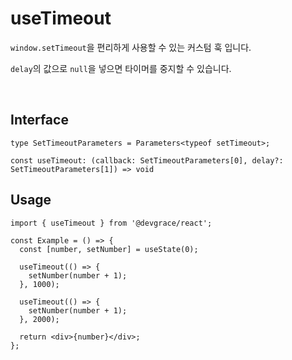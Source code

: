 # useTimeout

`window.setTimeout`을 편리하게 사용할 수 있는 커스텀 훅 입니다. 

`delay`의 값으로 `null`을 넣으면 타이머를 중지할 수 있습니다.

<br />

## Interface
```tsx
type SetTimeoutParameters = Parameters<typeof setTimeout>;

const useTimeout: (callback: SetTimeoutParameters[0], delay?: SetTimeoutParameters[1]) => void
```

## Usage

```tsx
import { useTimeout } from '@devgrace/react';

const Example = () => {
  const [number, setNumber] = useState(0);

  useTimeout(() => {
    setNumber(number + 1);
  }, 1000);

  useTimeout(() => {
    setNumber(number + 1);
  }, 2000);

  return <div>{number}</div>;
};
```